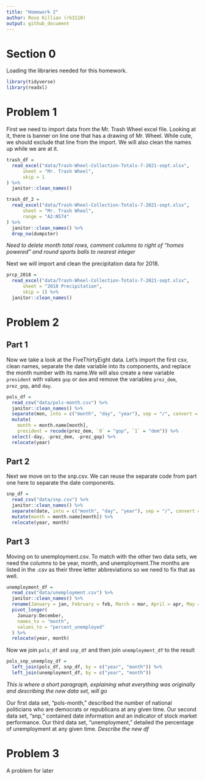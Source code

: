```yaml
---
title: "Homework 2"
author: Rose Killian (rk3110)
output: github_document
---
```


# Section 0

Loading the libraries needed for this homework.

```r
library(tidyverse)
library(readxl)
```


# Problem 1

First we need to import data from the Mr. Trash Wheel excel file. Looking at it, there is banner on line one that has a drawing of Mr. Wheel. While cute, we should exclude that line from the import. We will also clean the names up while we are at it. 

```r
trash_df = 
  read_excel("data/Trash-Wheel-Collection-Totals-7-2021-sept.xlsx", 
      sheet = "Mr. Trash Wheel", 
      skip = 1
) %>% 
  janitor::clean_names()
```

```r
trash_df_2 = 
  read_excel("data/Trash-Wheel-Collection-Totals-7-2021-sept.xlsx", 
      sheet = "Mr. Trash Wheel", 
      range = "A2:N574"
) %>% 
  janitor::clean_names() %>% 
  drop_na(dumpster)
```


*Need to delete month total rows, comment columns to right of "homes powered" and round sports balls to nearest integer*

Next we will import and clean the precipitation data for 2018.

```r
prcp_2018 = 
  read_excel("data/Trash-Wheel-Collection-Totals-7-2021-sept.xlsx",
      sheet = "2018 Precipitation",
      skip = 1) %>% 
  janitor::clean_names()
```


# Problem 2

## Part 1
Now we take a look at the FiveThirtyEight data. Let's import the first csv, clean names, separate the date variable into its components, and replace the month number with its name.We will also create a new variable `president` with values `gop` or `dem` and remove the variables `prez_dem`, `prez_gop`, and `day`.

```r
pols_df = 
  read_csv("data/pols-month.csv") %>% 
  janitor::clean_names() %>% 
  separate(mon, into = c("month", "day", "year"), sep = "/", convert = TRUE) %>% 
  mutate(
    month = month.name[month],
    president = recode(prez_dem, `0` = "gop", `1` = "dem")) %>% 
  select(-day, -prez_dem, -prez_gop) %>% 
  relocate(year)
```

## Part 2
Next we move on to the snp.csv. We can reuse the separate code from part one here to separate the date components.

```r
snp_df = 
  read_csv("data/snp.csv") %>% 
  janitor::clean_names() %>% 
  separate(date, into = c("month", "day", "year"), sep = "/", convert = TRUE) %>% 
  mutate(month = month.name[month]) %>%
  relocate(year, month)
```

## Part 3
Moving on to unemployment.csv. To match with the other two data sets, we need the columns to be year, month, and unemployment.The months are listed in the .csv as their three letter abbreviations so we need to fix that as well. 

```r
unemployment_df = 
  read_csv("data/unemployment.csv") %>% 
  janitor::clean_names() %>% 
  rename(January = jan, February = feb, March = mar, April = apr, May = may, June = jun, July = jul, August = aug, September = sep, October = oct, November = nov, December = dec) %>% 
  pivot_longer(
    January:December,
    names_to = "month",
    values_to = "percent_unemployed"
  ) %>%
  relocate(year, month)
```

Now we join `pols_df` and `snp_df` and then join `unemployment_df` to the result

```r
pols_snp_unemploy_df = 
  left_join(pols_df, snp_df, by = c("year", "month")) %>% 
  left_join(unemployment_df, by = c("year", "month"))
```

*This is where a short paragraph, explaining what everything was originally and describing the new data set, will go*

Our first data set, "pols-month," described the number of national politicians who are democrats or republicans at any given time. Our second data set, "snp," contained date information and an indicator of stock market performance. Our third data set, "unemployment," detailed the percentage of unemployment at any given time. *Describe the new df*

# Problem 3

A problem for later